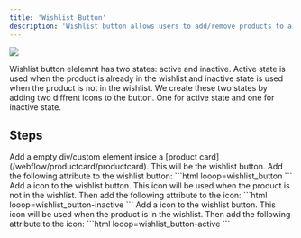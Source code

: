 ```yaml
---
title: 'Wishlist Button'
description: 'Wishlist button allows users to add/remove products to a wishlist and also serves as indicator if parent product is already in the wishlist.'
---
```

<Frame>
<img src="/images/wishlist-button.svg" />
</Frame>

Wishlist button elelemnt has two states: active and inactive. Active state is used when the product is already in the wishlist and inactive state is used when the product is not in the wishlist.
We create these two states by adding two diffrent icons to the button. One for active state and one for inactive state.

## Steps 
<Steps>
<Step title="Wishlist Button">
Add a empty div/custom element inside a [product card](/webflow/productcard/productcard). This will be the wishlist button.
</Step>
<Step title="Wishlist Button - Attributes">
Add the following attribute to the wishlist button:
```html
looop=wishlist_button
```
</Step>
<Step title="Wishlist Button - Inactive">
Add a icon to the wishlist button. This icon will be used when the product is not in the wishlist. Then add the following attribute to the icon:
```html
looop=wishlist_button-inactive
```
</Step>
<Step title="Wishlist Button - Active">
Add a icon to the wishlist button. This icon will be used when the product is in the wishlist. Then add the following attribute to the icon:
```html
looop=wishlist_button-active
```
</Step>
</Steps>